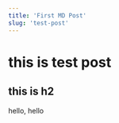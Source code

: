 ```yaml
---
title: 'First MD Post'
slug: 'test-post'
---
```






# this is test post

## this is h2

<div style={{
  height: '100px',
  width: '100px',
  backgroundColor: 'pink'
}}></div>

<GitHubIcon />
<TestComponent />


hello, hello